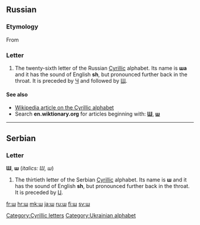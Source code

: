 {{also|ש}}
==Russian==

===Etymology===
From {{etyl|he|ru}} {{term|ש|lang=he|sc=Hebr}}

===Letter===
{{infl|ru|letter|lower case||upper case|Ш}}

# The twenty-sixth letter of the Russian [[Cyrillic]] alphabet. Its name is '''ша''' {{IPAchar|(ʃa)}} and it has the sound of English '''sh''', but pronounced further back in the throat. It is preceded by [[ч|Ч]] and followed by [[щ|Щ]].

====See also====
* [[w:Cyrillic alphabet|Wikipedia article on the Cyrillic alphabet]]
* Search '''en.wiktionary.org''' for articles beginning with: '''[http://en.wiktionary.org/w/index.php?title=Special%3AAllpages&from=%D0%A8&namespace=0 Ш]''', '''[http://en.wiktionary.org/w/index.php?title=Special%3AAllpages&from=%D1%88&namespace=0 ш]'''

----

==Serbian==

===Letter===
'''Ш''', '''ш''' (''italics: Ш, ш'')

# The thirtieth letter of the Serbian [[Cyrillic]] alphabet. Its name is '''ш''' and it has the sound of English '''sh''', but pronounced further back in the throat. It is preceded by [[џ|Џ]].

[[Category:Cyrillic letters]]
[[Category:Ukrainian alphabet]]

[[fr:ш]]
[[hr:ш]]
[[mk:ш]]
[[ja:ш]]
[[ru:ш]]
[[fi:ш]]
[[sv:ш]]